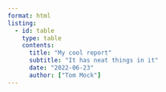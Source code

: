 ```yaml
---
format: html
listing: 
  - id: table
    type: table
    contents:
      title: "My cool report"
      subtitle: "It has neat things in it"
      date: "2022-06-23"
      author: ["Tom Mock"]
---
```


::: {#table}
:::
